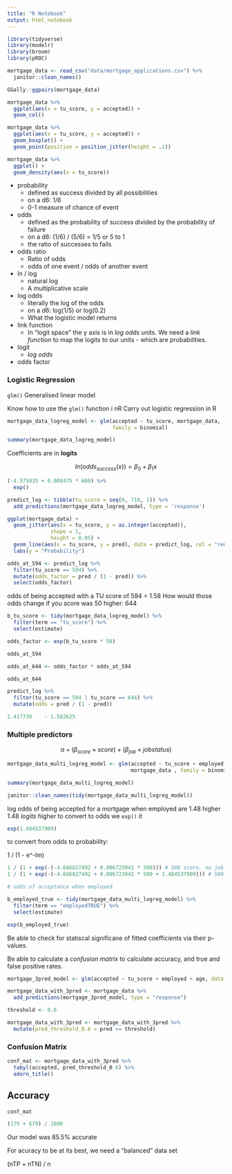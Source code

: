 ```yaml
---
title: "R Notebook"
output: html_notebook
---
```


```r
library(tidyverse)
library(modelr)
library(broom)
library(pROC)
```

```r
mortgage_data <- read_csv("data/mortgage_applications.csv") %>% 
  janitor::clean_names()
```

```r
GGally::ggpairs(mortgage_data)
```

```r
mortgage_data %>% 
  ggplot(aes(x = tu_score, y = accepted)) +
  geom_col()

mortgage_data %>% 
  ggplot(aes(x = tu_score, y = accepted)) +
  geom_boxplot() +
  geom_point(position = position_jitter(height = .1))

mortgage_data %>% 
  ggplot() +
  geom_density(aes(x = tu_score))
```

- probability
  - defined as success divided by all possibilities
  - on a d6: 1/6
  - 0-1 measure of chance of event
  
- odds
  - defined as the probability of success divided by the probability of failure
  - on a d6: (1/6) / (5/6) = 1/5 or 5 to 1
  - the ratio of successes to fails
  
- odds ratio
  - Ratio of odds
  - odds of one event / odds of another event

- ln / log
  - natural log
  - A multiplicative scale

- log odds
  - literally the log of the odds
  - on a d6: log(1/5) or log(0.2)
  - What the logistic model returns

- link function
  - In "logit space" the y axis is in *log odds* units.
    We need a *link function* to map the logits to our units - which are probabilities. 

- logit 
  -   *log odds*
  
- odds factor

### Logistic Regression

`glm()` Generalised linear model

Know how to use the `glm()` function i nR
Carry out logistic regression in R

```r
mortgage_data_logreg_model <- glm(accepted ~ tu_score, mortgage_data,
                                  family = binomial)
```

```r
summary(mortgage_data_logreg_model)
```

Coefficients are in __logits__

$$
ln(odds_{success}(x)) = \beta_0 + \beta_1 x
$$

```r
(-4.575035 + 0.008475 * 600) %>% 
  exp()
```

```r
predict_log <- tibble(tu_score = seq(0, 710, 1)) %>% 
  add_predictions(mortgage_data_logreg_model, type = 'response')
```

```r
ggplot(mortgage_data) +
  geom_jitter(aes(x = tu_score, y = as.integer(accepted)),
              shape = 1,
              height = 0.05) +
  geom_line(aes(x = tu_score, y = pred), data = predict_log, col = "red", linewidth = 2) +
  labs(y = "Probability")
```

```r
odds_at_594 <- predict_log %>% 
  filter(tu_score == 594) %>% 
  mutate(odds_factor = pred / (1 - pred)) %>% 
  select(odds_factor)
```

odds of being accepted with a TU score of 594 = 1.58
How would those odds change if you score was 50 higher: 644

```r
b_tu_score <- tidy(mortgage_data_logreg_model) %>% 
  filter(term == "tu_score") %>% 
  select(estimate)

odds_factor <- exp(b_tu_score * 50)

odds_at_594

odds_at_644 <- odds_factor * odds_at_594

odds_at_644

predict_log %>% 
  filter(tu_score == 594 | tu_score == 644) %>% 
  mutate(odds = pred / (1 - pred)) 
```

```r
2.417739	- 1.582625
```


### Multiple predictors

$$
\alpha + (\beta_{score} \times {score}) + (\beta_{job} \times {jobstatus})
$$
```r
mortgage_data_multi_logreg_model <- glm(accepted ~ tu_score + employed,
                                        mortgage_data , family = binomial)

summary(mortgage_data_multi_logreg_model)

janitor::clean_names(tidy(mortgage_data_multi_logreg_model))
```

log odds of being accepted for a mortgage when employed are 1.48 higher
1.48 *logits* higher
to convert to odds we `exp()` it

```r
exp(1.484537909)
```
to convert from odds to probability:

1 / (1 - e^-lm)

```r
1 / (1 + exp(-(-4.686827492	+ 0.006723941 * 500))) # 500 score, no job
1 / (1 + exp(-(-4.686827492	+ 0.006723941 * 500 + 1.484537909))) # 500 score, job
```

```r
# odds of acceptance when employed

b_employed_true <- tidy(mortgage_data_multi_logreg_model) %>% 
  filter(term == "employedTRUE") %>% 
  select(estimate)

exp(b_employed_true)
```

Be able to check for statiscal significane of fitted coefficients via their p-values.

Be able to calculate a _confusion matrix_ to calculate accuracy, and true and false positive rates.

```r
mortgage_3pred_model <- glm(accepted ~ tu_score + employed + age, data = mortgage_data, family = binomial(link = 'logit'))

mortgage_data_with_3pred <- mortgage_data %>%
  add_predictions(mortgage_3pred_model, type = "response")
```

```r
threshold <- 0.6

mortgage_data_with_3pred <- mortgage_data_with_3pred %>% 
  mutate(pred_threshold_0.6 = pred >= threshold)


```

### Confusion Matrix

```r
conf_mat <- mortgage_data_with_3pred %>% 
  tabyl(accepted, pred_threshold_0.6) %>% 
  adorn_title()
```

## Accuracy

```r
conf_mat

(179 + 679) / 1000
```
Our model was 85.5% accurate

For acuracy to be at its best, we need a "balanced" data set

(nTP + nTN) / n

```r

```

